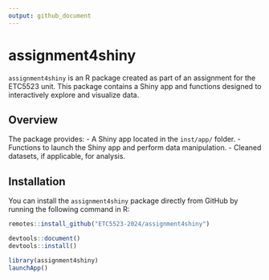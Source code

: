 ```yaml
---
output: github_document
---
```


# assignment4shiny

`assignment4shiny` is an R package created as part of an assignment for the ETC5523 unit. This package contains a Shiny app and functions designed to interactively explore and visualize data.

## Overview

The package provides:
- A Shiny app located in the `inst/app/` folder.
- Functions to launch the Shiny app and perform data manipulation.
- Cleaned datasets, if applicable, for analysis.

## Installation

You can install the `assignment4shiny` package directly from GitHub by running the following command in R:

```r
remotes::install_github("ETC5523-2024/assignment4shiny")
```


```r
devtools::document()
devtools::install()

```




```r
library(assignment4shiny)
launchApp()

```

















